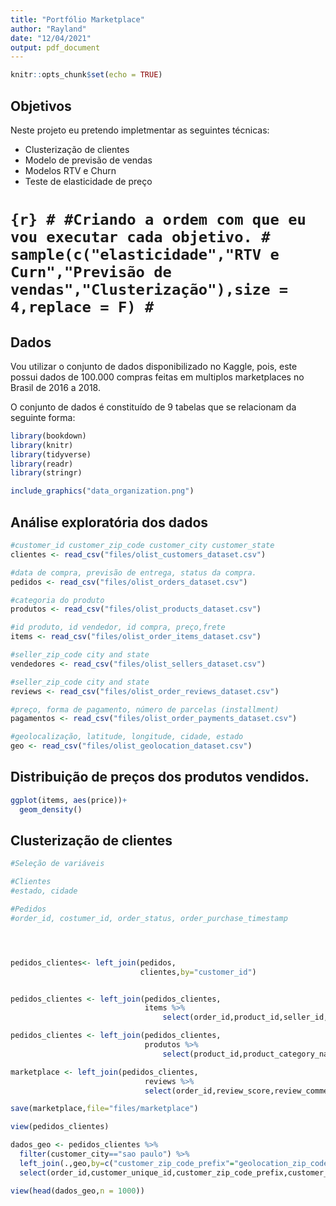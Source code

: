 ```yaml
---
title: "Portfólio Marketplace"
author: "Rayland"
date: "12/04/2021"
output: pdf_document
---
```


```r
knitr::opts_chunk$set(echo = TRUE)
```

## Objetivos
 
Neste projeto eu pretendo impletmentar as seguintes técnicas:

* Clusterização de clientes
* Modelo de previsão de vendas
* Modelos RTV e Churn
* Teste de elasticidade de preço

# ```{r}
# #Criando a ordem com que eu vou executar cada objetivo.
# sample(c("elasticidade","RTV e Curn","Previsão de vendas","Clusterização"),size = 4,replace = F)
# ```

## Dados

Vou utilizar o conjunto de dados \textit{Brazilian E-Commerce Public Dataset by Olist} disponibilizado no Kaggle, pois, este possui dados de 100.000 compras feitas em multiplos marketplaces no Brasil de 2016 a 2018.

O conjunto de dados é constituído de 9 tabelas que se relacionam da seguinte forma:

```r
library(bookdown)
library(knitr)
library(tidyverse)
library(readr)
library(stringr)

include_graphics("data_organization.png")

```

<!-- ![Data organization.](data_organization.png) -->


## Análise exploratória dos dados

```r




#customer_id customer_zip_code customer_city customer_state
clientes <- read_csv("files/olist_customers_dataset.csv")

#data de compra, previsão de entrega, status da compra. 
pedidos <- read_csv("files/olist_orders_dataset.csv")

#categoria do produto
produtos <- read_csv("files/olist_products_dataset.csv")

#id produto, id vendedor, id compra, preço,frete
items <- read_csv("files/olist_order_items_dataset.csv")

#seller_zip_code city and state
vendedores <- read_csv("files/olist_sellers_dataset.csv")

#seller_zip_code city and state
reviews <- read_csv("files/olist_order_reviews_dataset.csv")

#preço, forma de pagamento, número de parcelas (installment)
pagamentos <- read_csv("files/olist_order_payments_dataset.csv")

#geolocalização, latitude, longitude, cidade, estado
geo <- read_csv("files/olist_geolocation_dataset.csv")

```


## Distribuição de preços dos produtos vendidos. 

```r
ggplot(items, aes(price))+
  geom_density()

```

## Clusterização de clientes

```r
#Seleção de variáveis

#Clientes
#estado, cidade 

#Pedidos
#order_id, costumer_id, order_status, order_purchase_timestamp




pedidos_clientes<- left_join(pedidos,
                             clientes,by="customer_id")


pedidos_clientes <- left_join(pedidos_clientes,
                              items %>%
                                  select(order_id,product_id,seller_id,price,freight_value),by="order_id")

pedidos_clientes <- left_join(pedidos_clientes,
                              produtos %>%
                                  select(product_id,product_category_name),by="product_id")

marketplace <- left_join(pedidos_clientes,
                              reviews %>%
                              select(order_id,review_score,review_comment_title,review_comment_message),by="order_id")

save(marketplace,file="files/marketplace")

view(pedidos_clientes)


```




```r


dados_geo <- pedidos_clientes %>% 
  filter(customer_city=="sao paulo") %>% 
  left_join(.,geo,by=c("customer_zip_code_prefix"="geolocation_zip_code_prefix")) %>% 
  select(order_id,customer_unique_id,customer_zip_code_prefix,customer_city,)

view(head(dados_geo,n = 1000))
```

